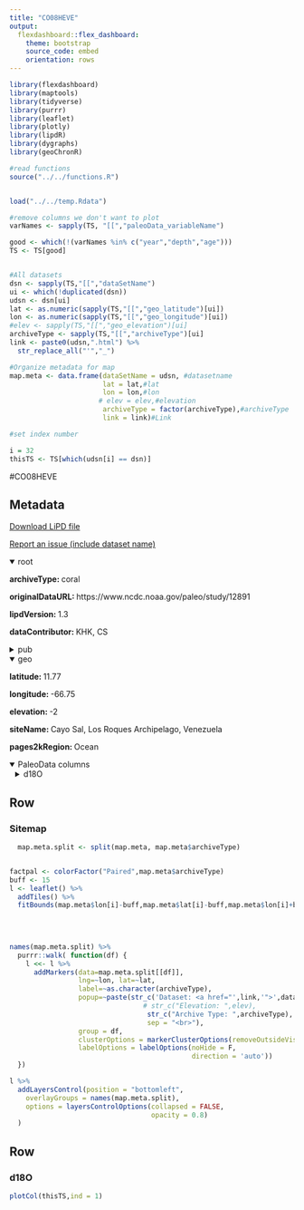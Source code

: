 ```yaml
---
title: "CO08HEVE"
output: 
  flexdashboard::flex_dashboard:
    theme: bootstrap
    source_code: embed
    orientation: rows
---
```


```r
library(flexdashboard)
library(maptools)
library(tidyverse)
library(purrr)
library(leaflet)
library(plotly)
library(lipdR)
library(dygraphs)
library(geoChronR)

#read functions
source("../../functions.R")


load("../../temp.Rdata")

#remove columns we don't want to plot
varNames <- sapply(TS, "[[","paleoData_variableName")

good <- which(!(varNames %in% c("year","depth","age")))
TS <- TS[good]


#All datasets
dsn <- sapply(TS,"[[","dataSetName")
ui <- which(!duplicated(dsn))
udsn <- dsn[ui]
lat <- as.numeric(sapply(TS,"[[","geo_latitude")[ui])
lon <- as.numeric(sapply(TS,"[[","geo_longitude")[ui])
#elev <- sapply(TS,"[[","geo_elevation")[ui]
archiveType <- sapply(TS,"[[","archiveType")[ui]
link <- paste0(udsn,".html") %>% 
  str_replace_all("'","_")

#Organize metadata for map
map.meta <- data.frame(dataSetName = udsn, #datasetname
                       lat = lat,#lat
                       lon = lon,#lon
                      # elev = elev,#elevation
                       archiveType = factor(archiveType),#archiveType
                       link = link)#Link

#set index number

i = 32
thisTS <- TS[which(udsn[i] == dsn)]
```
#CO08HEVE

Metadata {.sidebar}
-------------------------------------
[Download LiPD file](CO08HEVE.lpd)
            

[Report an issue (include dataset name)](https://github.com/nickmckay/LiPDverse/issues)

<details open style="margin-left: 0px">
<summary>root</summary>
<p style="margin-left: 0px"><strong>archiveType: </strong>coral
<p style="margin-left: 0px"><strong>originalDataURL: </strong>https://www.ncdc.noaa.gov/paleo/study/12891
<p style="margin-left: 0px"><strong>lipdVersion: </strong>1.3
<p style="margin-left: 0px"><strong>dataContributor: </strong>KHK, CS
</details>
<details>
<summary>pub</summary>
<details style="margin-left: 10px">
<summary>pub1</summary>
<p style="margin-left: 10px"><strong>author: </strong>Hetzinger, S.
<p style="margin-left: 10px"><strong>citeKey: </strong>hetzinger2008caribbean
<p style="margin-left: 10px"><strong>journal: </strong>Geol
<p style="margin-left: 10px"><strong>volume: </strong>36
<p style="margin-left: 10px"><strong>pages: </strong>11
<p style="margin-left: 10px"><strong>pubYear: </strong>2008
<p style="margin-left: 10px"><strong>title: </strong>Caribbean coral tracks Atlantic Multidecadal Oscillation and past hurricane activity
<p style="margin-left: 10px"><strong>DOI: </strong>10.1130/G24321A.1
</details>
<details style="margin-left: 10px">
<summary>pub2</summary>
<p style="margin-left: 10px"><strong>author: </strong>Hetzinger, S.
<p style="margin-left: 10px"><strong>title: </strong>Ocean2kHR-AtlanticLosRoquesHetzinger2008
</details>
<details style="margin-left: 10px">
<summary>pub3</summary>
<p style="margin-left: 10px"><strong>author: </strong>Hetzinger, S.
<p style="margin-left: 10px"><strong>citeKey: </strong>hetzinger2012ocean2khrDataCitation
<p style="margin-left: 10px"><strong>title: </strong>Ocean2kHR-AtlanticLosRoquesHetzinger2008
</details>
</details>
<details open style="margin-left: 0px">
<summary>geo</summary>
<p style="margin-left: 0px"><strong>latitude: </strong>11.77
<p style="margin-left: 0px"><strong>longitude: </strong>-66.75
<p style="margin-left: 0px"><strong>elevation: </strong>-2
<p style="margin-left: 0px"><strong>siteName: </strong>Cayo Sal, Los Roques Archipelago, Venezuela
<p style="margin-left: 0px"><strong>pages2kRegion: </strong>Ocean
</details>
<details open>
<summary>PaleoData columns</summary>
<details style="margin-left: 10px">
<summary>d18O</summary>
<p style="margin-left: 10px"><strong>TSid: </strong>Ocean2kHR_096
<p style="margin-left: 10px"><strong>variableName: </strong>d18O
<p style="margin-left: 10px"><strong>units: </strong>permil
<p style="margin-left: 10px"><strong>description: </strong>carbonate
<p style="margin-left: 10px"><strong>useInGlobalTemperatureAnalysis: </strong>TRUE
<details>
<summary>interpretation</summary>
<details style="margin-left: 20px">
<summary>1</summary>
<p style="margin-left: 20px"><strong>interpDirection: </strong>decrease
<p style="margin-left: 20px"><strong>scope: </strong>climate
<p style="margin-left: 20px"><strong>seasonality: </strong>not applicable (subannually resolved)
<p style="margin-left: 20px"><strong>variable: </strong>temperature and precipitation
<p style="margin-left: 20px"><strong>variableDetail: </strong>sea surface
</details>
<details style="margin-left: 20px">
<summary>2</summary>
<p style="margin-left: 20px"><strong>basis: </strong>Hetzinger 2006 calibration and general d18O to SST slope for corals used (-0.2)
<p style="margin-left: 20px"><strong>coefficient: </strong>-0.2
<p style="margin-left: 20px"><strong>direction: </strong>decrease
<p style="margin-left: 20px"><strong>fraction: </strong>0.3364
<p style="margin-left: 20px"><strong>inferredMaterial: </strong>seawater
<p style="margin-left: 20px"><strong>integrationTime: </strong>1
<p style="margin-left: 20px"><strong>integrationTimeBasis: </strong>Chronology was developed on the basis of the seasonal cycle in coral ?18O, and by counting the well-developed annual density bands. The coral ?18O-record extends from 1918 to 2004. The measured skeletal d18O minimum (maximum) was assigned to the month September (February) which represents the average seasonal SST maximum (minimum) at the study site. Linear interpolation was used in order to obtain monthly resolution for statistical analysis.
<p style="margin-left: 20px"><strong>integrationTimeUncertainty: </strong>~1?2 months in any given year, no errors given for annual chronology
<p style="margin-left: 20px"><strong>integrationTimeUncertaintyType: </strong>chronological
<p style="margin-left: 20px"><strong>integrationTimeUnits: </strong>month
<p style="margin-left: 20px"><strong>mathematicalRelation: </strong>linear
<p style="margin-left: 20px"><strong>rank: </strong>1
<p style="margin-left: 20px"><strong>scope: </strong>isotope
<p style="margin-left: 20px"><strong>variable: </strong>Temperature_water
</details>
<details style="margin-left: 20px">
<summary>3</summary>
<p style="margin-left: 20px"><strong>basis: </strong>However, the magnitude of the multidecadal variations in coral d18O is larger than expected based on SST alone. The standard deviation of the smoothed SST index shown in Figure 1B is 0.12�C (based on SST from the HadISSTv.1.1 database; Rayner et al., 2003), while the standard deviation of coral !18O is 0.06?, which would correspond to 0.3 �C, assuming well-established relationships. Hence, ~50% of the amplitude is due to variations in d18Oseawater. The d18Oseawater contribution is estimated by calculating the d18Oresidual (i.e., by subtracting the SST component from measured coral d18O; for details see GSA Data Repository). Figure 1C compares the d18Oresidual with a regional precipitation index computed from weather stations in the southeastern Caribbean, which includes the study site. The d18Oresidual and precipitation are highly correlated at low frequencies, implying that multidecadal d18Oseawater variations are primarily atmosphere-driven (r = ?0.46; 1923?1998; and r = ?0.67 for detrended values).
<p style="margin-left: 20px"><strong>direction: </strong>decrease
<p style="margin-left: 20px"><strong>fraction: </strong>~50%
<p style="margin-left: 20px"><strong>inferredMaterial: </strong>seawater
<p style="margin-left: 20px"><strong>integrationTime: </strong>1
<p style="margin-left: 20px"><strong>integrationTimeBasis: </strong>Chronology was developed on the basis of the seasonal cycle in coral ?18O, and by counting the well-developed annual density bands. The coral ?18O-record extends from 1918 to 2004. The measured skeletal d18O minimum (maximum) was assigned to the month September (February) which represents the average seasonal SST maximum (minimum) at the study site. Linear interpolation was used in order to obtain monthly resolution for statistical analysis.
<p style="margin-left: 20px"><strong>integrationTimeUncertainty: </strong>~1?2 months in any given year, no errors given for annual chronology
<p style="margin-left: 20px"><strong>integrationTimeUncertaintyType: </strong>chronological
<p style="margin-left: 20px"><strong>integrationTimeUnits: </strong>month
<p style="margin-left: 20px"><strong>mathematicalRelation: </strong>linear
<p style="margin-left: 20px"><strong>rank: </strong>2
<p style="margin-left: 20px"><strong>scope: </strong>isotope
<p style="margin-left: 20px"><strong>variable: </strong>Salinity_water
</details>
</details>
</details>

Row
-----------------------------------------------------------------------

### Sitemap

```r
  map.meta.split <- split(map.meta, map.meta$archiveType)


factpal <- colorFactor("Paired",map.meta$archiveType)
buff <- 15
l <- leaflet() %>% 
  addTiles() %>% 
  fitBounds(map.meta$lon[i]-buff,map.meta$lat[i]-buff,map.meta$lon[i]+buff,map.meta$lat[i]+buff)
  

  
  
names(map.meta.split) %>%
  purrr::walk( function(df) {
    l <<- l %>%
      addMarkers(data=map.meta.split[[df]],
                 lng=~lon, lat=~lat,
                 label=~as.character(archiveType),
                 popup=~paste(str_c('Dataset: <a href="',link,'">',dataSetName,'</a>'),
                                 # str_c("Elevation: ",elev),
                                  str_c("Archive Type: ",archiveType),
                                  sep = "<br>"),
                 group = df,
                 clusterOptions = markerClusterOptions(removeOutsideVisibleBounds = F),
                 labelOptions = labelOptions(noHide = F,
                                             direction = 'auto'))
  })

l %>%
  addLayersControl(position = "bottomleft",
    overlayGroups = names(map.meta.split),
    options = layersControlOptions(collapsed = FALSE,
                                   opacity = 0.8)
  )
```

Row {.tabset .tabset-fade}
-----------------------------------------------------------------------

### d18O
```r
plotCol(thisTS,ind = 1)
```
